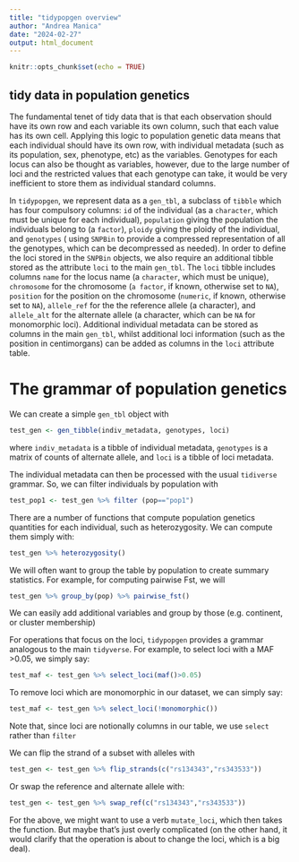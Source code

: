 ```yaml
---
title: "tidypopgen overview"
author: "Andrea Manica"
date: "2024-02-27"
output: html_document
---
```


```r
knitr::opts_chunk$set(echo = TRUE)
```

## tidy data in population genetics

The fundamental tenet of tidy data that is that each observation should have its
own row and each variable its own column, such that each value has its own cell.
Applying this logic to population genetic data means that each individual should
have its own row, with individual metadata (such as its population, sex, phenotype, etc)
as the variables. Genotypes for each locus can also be thought as variables, however, due
to the large number of loci and the restricted values that each genotype can take, it would
be very inefficient to store them as individual standard columns. 

In `tidypopgen`, we represent data as a `gen_tbl`, a subclass of `tibble` which has
four compulsory columns: `id` of the individual (as a `character`, which must 
be unique for each individual), `population` giving the population the 
individuals belong to (a `factor`), `ploidy` giving the ploidy of the individual, and `genotypes` (
using `SNPBin` to provide a compressed representation of all the genotypes, which
can be decompressed as needed). In order to define the loci stored in the `SNPBin` objects,
we also require an additional tibble stored as the attribute `loci` to the main `gen_tbl`. 
The `loci` tibble includes columns
`name` for the locus name (a `character`, which must be unique), `chromosome` for the chromosome (`a factor`, if known, 
otherwise set to `NA`), `position` for the position on the chromosome (`numeric`, if known, 
otherwise set to `NA`), `allele_ref` for the the reference allele (a character),
and `allele_alt` for the alternate allele (a character, which can be `NA` for
monomorphic loci). Additional individual metadata can be stored as columns in
the main `gen_tbl`, whilst additional loci information (such as the position in 
centimorgans) can be added as columns in the `loci` attribute table.

# The grammar of population genetics

We can create a simple `gen_tbl` object with
```r
test_gen <- gen_tibble(indiv_metadata, genotypes, loci)
```

where `indiv_metadata` is a tibble of individual metadata, `genotypes` is a matrix of counts of alternate
allele, and `loci` is a tibble of loci metadata.

The individual metadata can then be processed with the usual `tidiverse` grammar.
So, we can filter individuals by population with
```r
test_pop1 <- test_gen %>% filter (pop=="pop1")
```

There are a number of functions that compute population genetics quantities for each
individual, such as heterozygosity. We can compute them simply with:
```r
test_gen %>% heterozygosity()
```

We will often want to group the table by population to create summary statistics.
For example, for computing pairwise Fst, we will
```r
test_gen %>% group_by(pop) %>% pairwise_fst()
```

We can easily add additional variables and group by those (e.g. continent, or
cluster membership)

For operations that focus on the loci, `tidypopgen` provides a grammar analogous
to the main `tidyverse`. For example, to select loci with a MAF >0.05, we simply
say:
```r
test_maf <- test_gen %>% select_loci(maf()>0.05)
```

To remove loci which are monomorphic in our dataset, we can simply say:
```r
test_maf <- test_gen %>% select_loci(!monomorphic())
```

Note that, since loci are notionally columns in our table, we use `select` rather
than `filter`

We can flip the strand of a subset with alleles with
```r
test_gen <- test_gen %>% flip_strands(c("rs134343","rs343533"))
```

Or swap the reference and alternate allele with:
```r
test_gen <- test_gen %>% swap_ref(c("rs134343","rs343533"))
```

For the above, we might want to use a verb `mutate_loci`, which then takes the 
function. But maybe that's just overly complicated (on the other hand, it would
clarify that the operation is about to change the loci, which is a big deal).
